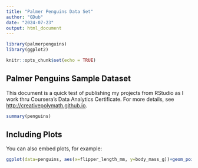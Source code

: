 ```yaml
---
title: "Palmer Penguins Data Set"
author: "GDub"
date: "2024-07-23"
output: html_document
---
```

```r
library(palmerpenguins)
library(ggplot2)
```

```r
knitr::opts_chunk$set(echo = TRUE)
```

## Palmer Penguins Sample Dataset

This document is a quick test of publishing my projects from RStudio as I work thru Coursera's Data Analytics Certificate.  For more details, see <http://creativepolymath.github.io>.


```r
summary(penguins)
```

## Including Plots

You can also embed plots, for example:

```r
ggplot(data=penguins, aes(x=flipper_length_mm, y=body_mass_g))+geom_point(aes(color=species))
```
